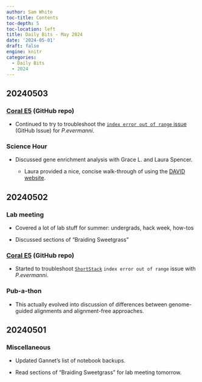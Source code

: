 ```yaml
---
author: Sam White
toc-title: Contents
toc-depth: 5
toc-location: left
title: Daily Bits - May 2024
date: '2024-05-01'
draft: false
engine: knitr
categories: 
  - Daily Bits
  - 2024
---
```

## 20240503

### [Coral E5](https://github.com/urol-e5/deep-dive) (GitHub repo)

- Continued to try to troubleshoot the [`index error out of range` issue](https://github.com/MikeAxtell/ShortStack/issues/146#issuecomment-2093495262) (GitHub Issue) for _P.evermanni_.

### Science Hour

- Discussed gene enrichment analysis with Grace L. and Laura Spencer.

  - Laura provided a nice, concise walk-through of using the [DAVID website](https://david.ncifcrf.gov/tools.jsp).
  
## 20240502

### Lab meeting

- Covered a lot of lab stuff for summer: undergrads, hack week, how-tos

- Discussed sections of "Braiding Sweetgrass"

### [Coral E5](https://github.com/urol-e5/deep-dive) (GitHub repo)

- Started to troubleshoot [`ShortStack`](https://github.com/MikeAxtell/ShortStack) `index error out of range` issue with _P.evermanni_.

### Pub-a-thon

- This actually evolved into discussion of differences between genome-guided alignments and alignment-free approaches.

## 20240501

### Miscellaneous

- Updated Gannet's list of notebook backups.

- Read sections of "Braiding Sweetgrass" for lab meeting tomorrow.